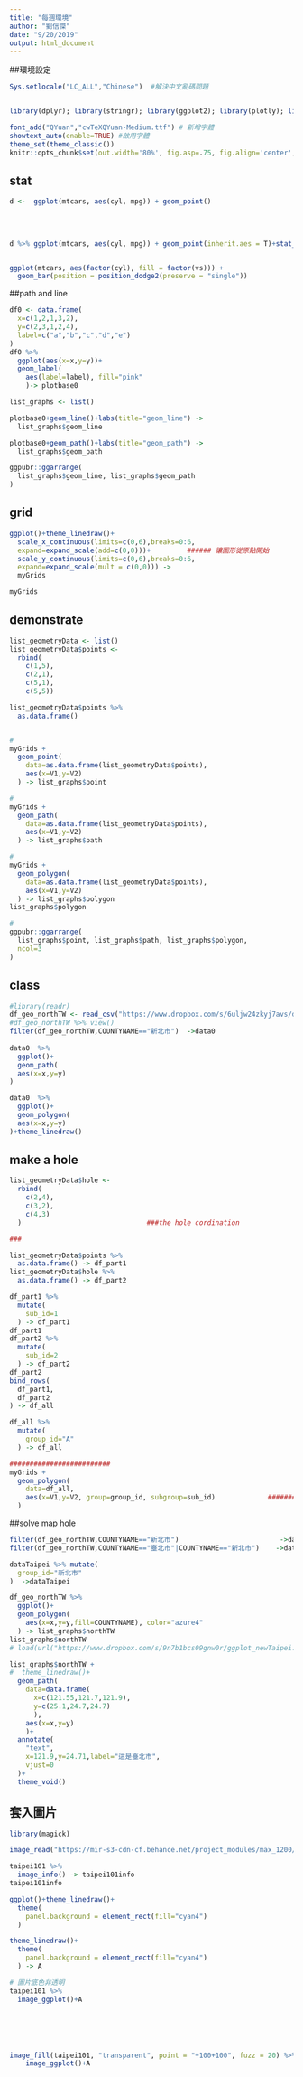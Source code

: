 ```yaml
---
title: "每週環境"
author: "劉信傑"
date: "9/20/2019"
output: html_document
---
```


##環境設定
```r
Sys.setlocale("LC_ALL","Chinese")  #解決中文亂碼問題


library(dplyr); library(stringr); library(ggplot2); library(plotly); library(lubridate); library(readr); library(tidyr); library(showtext);library(magrittr)

font_add("QYuan","cwTeXQYuan-Medium.ttf") # 新增字體
showtext_auto(enable=TRUE) #啟用字體
theme_set(theme_classic())
knitr::opts_chunk$set(out.width='80%', fig.asp=.75, fig.align='center', fig.showtext=T)


```

##  stat
```r
d <-  ggplot(mtcars, aes(cyl, mpg)) + geom_point()
  
  
  
  
d %>% ggplot(mtcars, aes(cyl, mpg)) + geom_point(inherit.aes = T)+stat_summary(fun.y = "median", colour = "red", size = 2, geom = "point",inherit.aes = T)


ggplot(mtcars, aes(factor(cyl), fill = factor(vs))) +
  geom_bar(position = position_dodge2(preserve = "single"))
```


##path and line

```r
df0 <- data.frame(
  x=c(1,2,1,3,2),
  y=c(2,3,1,2,4),
  label=c("a","b","c","d","e")
)
df0 %>%
  ggplot(aes(x=x,y=y))+
  geom_label(
    aes(label=label), fill="pink"
    )-> plotbase0

list_graphs <- list()

plotbase0+geom_line()+labs(title="geom_line") -> 
  list_graphs$geom_line

plotbase0+geom_path()+labs(title="geom_path") -> 
  list_graphs$geom_path

ggpubr::ggarrange(
  list_graphs$geom_line, list_graphs$geom_path
)
```



## grid
```r
ggplot()+theme_linedraw()+
  scale_x_continuous(limits=c(0,6),breaks=0:6,
  expand=expand_scale(add=c(0,0)))+         ###### 讓圖形從原點開始
  scale_y_continuous(limits=c(0,6),breaks=0:6,
  expand=expand_scale(mult = c(0,0))) ->
  myGrids

myGrids
```

## demonstrate
```r
list_geometryData <- list()
list_geometryData$points <- 
  rbind(
    c(1,5),
    c(2,1),
    c(5,1),
    c(5,5)) 

list_geometryData$points %>%
  as.data.frame() 


#
myGrids +
  geom_point(
    data=as.data.frame(list_geometryData$points),
    aes(x=V1,y=V2)
  ) -> list_graphs$point

#
myGrids +
  geom_path(
    data=as.data.frame(list_geometryData$points),
    aes(x=V1,y=V2)
  ) -> list_graphs$path

#
myGrids +
  geom_polygon(
    data=as.data.frame(list_geometryData$points),
    aes(x=V1,y=V2)
  ) -> list_graphs$polygon
list_graphs$polygon

#
ggpubr::ggarrange(
  list_graphs$point, list_graphs$path, list_graphs$polygon,
  ncol=3
)
```


## class
```r
#library(readr)
df_geo_northTW <- read_csv("https://www.dropbox.com/s/6uljw24zkyj7avs/df_geo_northTW.csv?dl=1")
#df_geo_northTW %>% view()
filter(df_geo_northTW,COUNTYNAME=="新北市")  ->data0
 
data0  %>% 
  ggplot()+
  geom_path(
  aes(x=x,y=y)
)

data0  %>% 
  ggplot()+
  geom_polygon(
  aes(x=x,y=y)
)+theme_linedraw()


```


## make a hole
```r
list_geometryData$hole <-
  rbind(
    c(2,4),
    c(3,2),
    c(4,3)
  )                               ###the hole cordination

###

list_geometryData$points %>%
  as.data.frame() -> df_part1
list_geometryData$hole %>%
  as.data.frame() -> df_part2

df_part1 %>%
  mutate(
    sub_id=1
  ) -> df_part1
df_part1
df_part2 %>%
  mutate(
    sub_id=2
  ) -> df_part2
df_part2
bind_rows(
  df_part1,
  df_part2
) -> df_all

df_all %>%
  mutate(
    group_id="A"
  ) -> df_all

#########################
myGrids +
  geom_polygon(
    data=df_all,
    aes(x=V1,y=V2, group=group_id, subgroup=sub_id)             ##################
  )
```



##solve map hole
```r
filter(df_geo_northTW,COUNTYNAME=="新北市")                         ->dataNewNorth
filter(df_geo_northTW,COUNTYNAME=="臺北市"|COUNTYNAME=="新北市")    ->dataTaipei

dataTaipei %>% mutate(
  group_id="新北市"
)  ->dataTaipei 

```
```r
df_geo_northTW %>%
  ggplot()+
  geom_polygon(
    aes(x=x,y=y,fill=COUNTYNAME), color="azure4"
  ) -> list_graphs$northTW
list_graphs$northTW
# load(url("https://www.dropbox.com/s/9n7b1bcs09gnw0r/ggplot_newTaipei.Rda?dl=1")) # 前個練習若沒做出來，執行此行

list_graphs$northTW +
#  theme_linedraw()+
  geom_path(
    data=data.frame(
      x=c(121.55,121.7,121.9),
      y=c(25.1,24.7,24.7)
      ),
    aes(x=x,y=y)
    )+
  annotate(
    "text",
    x=121.9,y=24.71,label="這是臺北市",
    vjust=0
  )+
  theme_void()


```

## 套入圖片
```r
library(magick)

image_read("https://mir-s3-cdn-cf.behance.net/project_modules/max_1200/2450df20386177.562ea7d13f396.jpg") -> taipei101

taipei101 %>%
  image_info() -> taipei101info
taipei101info

ggplot()+theme_linedraw()+
  theme(
    panel.background = element_rect(fill="cyan4")
  )

theme_linedraw()+
  theme(
    panel.background = element_rect(fill="cyan4")
  ) -> A

# 圖片底色非透明
taipei101 %>%
  image_ggplot()+A






image_fill(taipei101, "transparent", point = "+100+100", fuzz = 20) %>% # fuzz=對邊界定義模糊度 %>%
    image_ggplot()+A






```








